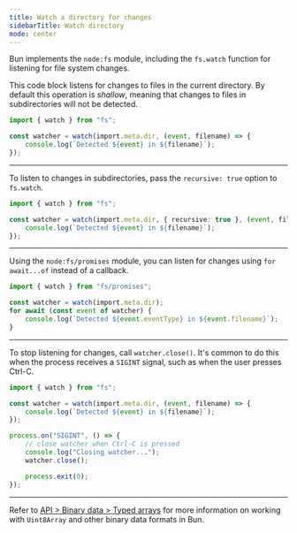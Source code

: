```yaml
---
title: Watch a directory for changes
sidebarTitle: Watch directory
mode: center
---
```


Bun implements the `node:fs` module, including the `fs.watch` function for listening for file system changes.

This code block listens for changes to files in the current directory. By default this operation is _shallow_, meaning that changes to files in subdirectories will not be detected.

```ts
import { watch } from "fs";

const watcher = watch(import.meta.dir, (event, filename) => {
	console.log(`Detected ${event} in ${filename}`);
});
```

---

To listen to changes in subdirectories, pass the `recursive: true` option to `fs.watch`.

```ts
import { watch } from "fs";

const watcher = watch(import.meta.dir, { recursive: true }, (event, filename) => {
	console.log(`Detected ${event} in ${filename}`);
});
```

---

Using the `node:fs/promises` module, you can listen for changes using `for await...of` instead of a callback.

```ts
import { watch } from "fs/promises";

const watcher = watch(import.meta.dir);
for await (const event of watcher) {
	console.log(`Detected ${event.eventType} in ${event.filename}`);
}
```

---

To stop listening for changes, call `watcher.close()`. It's common to do this when the process receives a `SIGINT` signal, such as when the user presses Ctrl-C.

```ts
import { watch } from "fs";

const watcher = watch(import.meta.dir, (event, filename) => {
	console.log(`Detected ${event} in ${filename}`);
});

process.on("SIGINT", () => {
	// close watcher when Ctrl-C is pressed
	console.log("Closing watcher...");
	watcher.close();

	process.exit(0);
});
```

---

Refer to [API > Binary data > Typed arrays](https://bun.com/docs/api/binary-data#typedarray) for more information on working with `Uint8Array` and other binary data formats in Bun.
